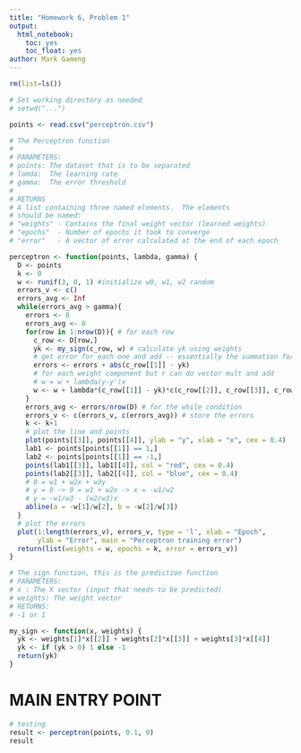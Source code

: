 ```yaml
---
title: "Homework 6, Problem 1"
output: 
  html_notebook:
    toc: yes
    toc_float: yes
author: Mark Gameng
---
```

```r
rm(list=ls())

# Set working directory as needed
# setwd("...")

points <- read.csv("perceptron.csv")
```

```r
# The Perceptron function
#
# PARAMETERS:
# points: The dataset that is to be separated
# lamda:  The learning rate
# gamma:  The error threshold
#
# RETURNS
# A list containing three named elements.  The elements
# should be named: 
# "weights" - Contains the final weight vector (learned weights)
# "epochs"  - Number of epochs it took to converge
# "error"   - A vector of error calculated at the end of each epoch

perceptron <- function(points, lambda, gamma) {
  D <- points
  k <- 0
  w <- runif(3, 0, 1) #initialize w0, w1, w2 random
  errors_v <- c()
  errors_avg <- Inf
  while(errors_avg > gamma){
    errors <- 0
    errors_avg <- 0
    for(row in 1:nrow(D)){ # for each row
      c_row <- D[row,]
      yk <- my_sign(c_row, w) # calculate yk using weights
      # get error for each one and add -- essentially the summation for the condition
      errors <- errors + abs(c_row[[1]] - yk)
      # for each weight component but r can do vector mult and add
      # w = w + lambda(y-y')x
      w <- w + lambda*(c_row[[1]] - yk)*c(c_row[[2]], c_row[[3]], c_row[[4]])
    }
    errors_avg <- errors/nrow(D) # for the while condition
    errors_v <- c(errors_v, c(errors_avg)) # store the errors
    k <- k+1
    # plot the line and points
    plot(points[[3]], points[[4]], ylab = "y", xlab = "x", cex = 0.4)
    lab1 <- points[points[[1]] == 1,]
    lab2 <- points[points[[1]] == -1,]
    points(lab1[[3]], lab1[[4]], col = "red", cex = 0.4)
    points(lab2[[3]], lab2[[4]], col = "blue", cex = 0.4)
    # 0 = w1 + w2x + w3y
    # y = 0 -> 0 = w1 + w2x -> x = -w1/w2
    # y = -w1/w3 - (w2/w3)x
    abline(a = -w[1]/w[2], b = -w[2]/w[3])
  }
  # plot the errors
  plot(1:length(errors_v), errors_v, type = 'l', xlab = "Epoch", 
       ylab = "Error", main = "Perceptron training error")
  return(list(weights = w, epochs = k, error = errors_v))
}

# The sign function, this is the prediction function
# PARAMETERS:
# x : The X vector (input that needs to be predicted)
# weights: The weight vector
# RETURNS:
# -1 or 1

my_sign <- function(x, weights) {
  yk <- weights[1]*x[[2]] + weights[2]*x[[3]] + weights[3]*x[[4]]
  yk <- if (yk > 0) 1 else -1
  return(yk)
}
```

# MAIN ENTRY POINT
```r
# testing
result <- perceptron(points, 0.1, 0)
result
```
